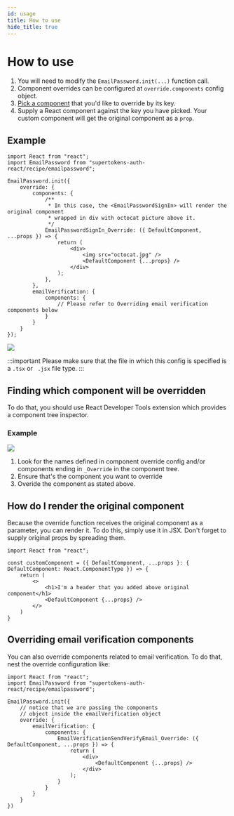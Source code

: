 ```yaml
---
id: usage
title: How to use
hide_title: true
---
```



# How to use

1. You will need to modify the `EmailPassword.init(...)` function call.
2. Component overrides can be configured at `override.components` config object.
3. [Pick a component](#finding-which-component-will-be-overridden) that you'd like to override by its key.
4. Supply a React component against the key you have picked. Your custom component will get the original component as a `prop`.

## Example
<FrontendSDKTabs>
<TabItem value="reactjs">

```tsx
import React from "react";
import EmailPassword from "supertokens-auth-react/recipe/emailpassword";

EmailPassword.init({
    override: {
        components: {
            /**
             * In this case, the <EmailPasswordSignIn> will render the original component
             * wrapped in div with octocat picture above it.
             */
            EmailPasswordSignIn_Override: ({ DefaultComponent, ...props }) => {
                return (
                    <div>
                        <img src="octocat.jpg" />
                        <DefaultComponent {...props} />
                    </div>
                );
            },
        },
        emailVerification: {
            components: {
                // Please refer to Overriding email verification components below
            }
        }
    }
});
```

<img src="/img/emailpassword/react-override-octocat.png" />

:::important
Please make sure that the file in which this config is specified is a `.tsx` or ` .jsx` file type.
:::

</TabItem>
</FrontendSDKTabs>

## Finding which component will be overridden
To do that, you should use React Developer Tools extension which provides a component tree inspector.

### Example
<img src="/img/emailpassword/override/find-component.png" />

1. Look for the names defined in component override config and/or components ending in `_Override` in the component tree.
2. Ensure that's the component you want to override
3. Overide the component as stated above.

## How do I render the original component
Because the override function receives the original component as a parameter,
you can render it. To do this, simply use it in JSX. Don't forget to supply original props
by spreading them.

```tsx
import React from "react";

const customComponent = ({ DefaultComponent, ...props }: { DefaultComponent: React.ComponentType }) => {
    return (
        <>
            <h1>I'm a header that you added above original component</h1>
            <DefaultComponent {...props} />
        </>
    )
}
```

## Overriding email verification components
You can also override components related to email verification.
To do that, nest the override configuration like:

<FrontendSDKTabs>
<TabItem value="reactjs">

```tsx
import React from "react";
import EmailPassword from "supertokens-auth-react/recipe/emailpassword";

EmailPassword.init({
    // notice that we are passing the components
    // object inside the emailVerification object
    override: {
        emailVerification: {
            components: {
                EmailVerificationSendVerifyEmail_Override: ({ DefaultComponent, ...props }) => {
                    return (
                        <div>
                            <DefaultComponent {...props} />
                        </div>
                    );
                }
            }
        }
    }
})
```
</TabItem>
</FrontendSDKTabs>

